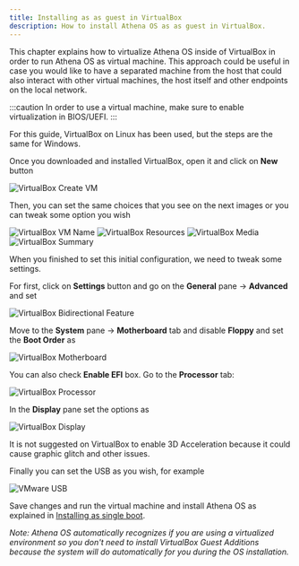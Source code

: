 ```yaml
---
title: Installing as as guest in VirtualBox
description: How to install Athena OS as as guest in VirtualBox.
---
```


This chapter explains how to virtualize Athena OS inside of VirtualBox in order to run Athena OS as virtual machine. This approach could be useful in case you would like to have a separated machine from the host that could also interact with other virtual machines, the host itself and other endpoints on the local network.

:::caution
In order to use a virtual machine, make sure to enable virtualization in BIOS/UEFI.
:::

For this guide, VirtualBox on Linux has been used, but the steps are the same for Windows.

Once you downloaded and installed VirtualBox, open it and click on **New** button

![VirtualBox Create VM](@assets/vbox-create.png)

Then, you can set the same choices that you see on the next images or you can tweak some option you wish

![VirtualBox VM Name](@assets/vbox-vmname.png)
![VirtualBox Resources](@assets/vbox-resources.png)
![VirtualBox Media](@assets/vbox-media.png)
![VirtualBox Summary](@assets/vbox-summary.png)

When you finished to set this initial configuration, we need to tweak some settings.

For first, click on **Settings** button and go on the **General** pane -> **Advanced** and set

![VirtualBox Bidirectional Feature](@assets/vbox-bidirectional.png)


Move to the **System** pane -> **Motherboard** tab and disable **Floppy** and set the **Boot Order** as

![VirtualBox Motherboard](@assets/vbox-motherboard.png)

You can also check **Enable EFI** box. Go to the **Processor** tab:

![VirtualBox Processor](@assets/vbox-processor.png)

In the **Display** pane set the options as

![VirtualBox Display](@assets/vbox-display.png)

It is not suggested on VirtualBox to enable 3D Acceleration because it could cause graphic glitch and other issues.

Finally you can set the USB as you wish, for example

![VMware USB](@assets/vbox-usb.png)

Save changes and run the virtual machine and install Athena OS as explained in [Installing as single boot](/en/installation/installing-single-boot/).

*Note: Athena OS automatically recognizes if you are using a virtualized environment so you don't need to install VirtualBox Guest Additions because the system will do automatically for you during the OS installation.*